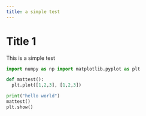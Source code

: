```yaml
---
title: a simple test
---
```


# Title 1

This is a simple test

```python
import numpy as np import matplotlib.pyplot as plt

def mattest():
  plt.plot([1,2,3], [1,2,3])

print("hello world")
mattest()
plt.show()
```

